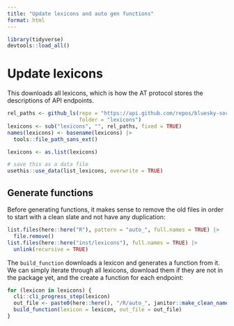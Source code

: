 ```yaml
---
title: "Update lexicons and auto gen functions"
format: html
---
```


```r
library(tidyverse)
devtools::load_all()
```

# Update lexicons

This downloads all lexicons, which is how the AT protocol stores the descriptions of API endpoints.

```r
rel_paths <- github_ls(repo = "https://api.github.com/repos/bluesky-social/atproto/contents",
                       folder = "lexicons")
lexicons <- sub("lexicons", "", rel_paths, fixed = TRUE)
names(lexicons) <- basename(lexicons) |>
  tools::file_path_sans_ext()

lexicons <- as.list(lexicons)

# save this as a data file
usethis::use_data(list_lexicons, overwrite = TRUE)
```

## Generate functions

Before generating functions, it makes sense to remove the old files in order to start with a clean slate and not have any duplication:

```r
list.files(here::here("R"), pattern = "auto_", full.names = TRUE) |> 
  file.remove()
list.files(here::here("inst/lexicons"), full.names = TRUE) |> 
  unlink(recursive = TRUE)
```

The `build_function` downloads a lexicon and generates a function from it.
We can simply iterate through all lexicons, download them if they are not in the package yet, and the create a function for each endpoint:

```r
for (lexicon in lexicons) {
  cli::cli_progress_step(lexicon)
  out_file <- paste0(here::here(), "/R/auto_", janitor::make_clean_names(fs::path_dir(lexicon)), ".R")
  build_function(lexicon = lexicon, out_file = out_file) 
}
```

